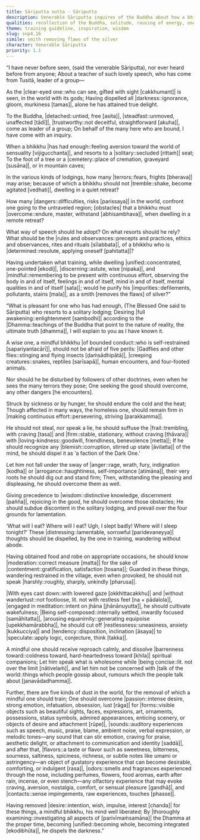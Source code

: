 ```yaml
---
title: Sāriputta sutta - Sāriputta
description: Venerable Sāriputta inquires of the Buddha about how a bhikkhu dwelling in solitude should deal with various challenges and cultivate the path. The Buddha delivers a complete guide for dispelling the darkness, moving from withstanding hardships to dispelling ‘distressing thoughts’ and ultimately purifying the mind from the ‘five kinds of dust.’
qualities: recollection of the Buddha, solitude, rousing of energy, one-pointedness, mindfulness, continuous effort, not taking what is not given, right speech, loving-kindness, anger, conceit, wisdom, sense restraint, contentment, wrong speech, adventurous, cultivation, wakefulness, self-control, equanimity, anxiety, speculation, passion, desire, examination
theme: training guideline, inspiration, wisdom
slug: snp4.16
simile: smith removing flaws of the silver
character: Venerable Sāriputta
priority: 1.1
---
```


“I have never before seen,
(said the venerable Sāriputta),
nor ever heard before from anyone;
About a teacher of such lovely speech,
who has come from Tusitā, leader of a group—

As the |clear-eyed one::who can see, gifted with sight [cakkhumant]| is seen,
in the world with its gods;
Having dispelled all |darkness::ignorance, gloom, murkiness [tamas]|,
alone he has attained true delight.

To the Buddha, |detached::untied, free [asita]|, |steadfast::unmoved, unaffected [tādī]|,
|trustworthy::not deceitful, straightforward [akuha]|, come as leader of a group;
On behalf of the many here who are bound,
I have come with an inquiry.

When a bhikkhu |has had enough::feeling aversion toward the world of sensuality [vijigucchanta]|,
and resorts to a |solitary::secluded [rittaṁ]| seat;
To the foot of a tree or a |cemetery::place of cremation, graveyard [susāna]|,
or in mountain caves;

In the various kinds of lodgings,
how many |terrors::fears, frights [bherava]| may arise;
because of which a bhikkhu should not |tremble::shake, become agitated [vedhati]|,
dwelling in a quiet retreat?

How many |dangers::difficulties, risks [parissaya]| in the world,
confront one going to the untraveled region;
[obstacles] that a bhikkhu must |overcome::endure, master, withstand [abhisambhava]|,
when dwelling in a remote retreat?

What way of speech should he adopt?
On what resorts should he rely?
What should be the |rules and observances::precepts and practices, ethics and observances, rites and rituals [sīlabbata]|,
of a bhikkhu who is |determined::resolute, applying oneself [pahitatta]|?

Having undertaken what training,
while dwelling |unified::concentrated, one-pointed [ekodi]|, |discerning::astute, wise [nipaka]|, and |mindful::remembering to be present with continuous effort, observing the body in and of itself, feelings in and of itself, mind in and of itself, mental qualities in and of itself [sata]|;
would he purify his |impurities::defilements, pollutants, stains [mala]|,
as a smith [removes the flaws] of silver?”

“What is pleasant for one who has had enough,
(The Blessed One said to Sāriputta)
who resorts to a solitary lodging;
Desiring |full awakening::enlightenment [sambodhi]| according to the |Dhamma::teachings of the Buddha that point to the nature of reality, the ultimate truth [dhamma]|,
I will explain to you as I have known it.

A wise one, a mindful bhikkhu |of bounded conduct::who is self-restrained [sapariyantacārī]|,
should not be afraid of five perils:
|Gadflies and other flies::stinging and flying insects [ḍaṁsādhipātā]|, |creeping creatures::snakes, reptiles [sarīsapā]|,
human encounters, and four-footed animals.

Nor should he be disturbed by followers of other doctrines,
even when he sees the many terrors they pose;
One seeking the good should overcome,
any other dangers [he encounters].

Struck by sickness or by hunger,
he should endure the cold and the heat;
Though affected in many ways, the homeless one,
should remain firm in |making continuous effort::persevering, striving [parakkamma]|.

He should not steal, nor speak a lie,
he should suffuse the |frail::trembling, with craving [tasa]| and |firm::stable, stationary, without craving [thāvara]| with |loving-kindness::goodwill, friendliness, benevolence [metta]|;
If he should recognize any |blemish::corruption, stirred up state [āvilatta]| of the mind,
he should dispel it as ‘a faction of the Dark One.’

Let him not fall under the sway of |anger::rage, wrath, fury, indignation [kodha]| or |arrogance::haughtiness, self-importance [atimāna]|,
their very roots he should dig out and stand firm;
Then, withstanding the pleasing and displeasing,
he should overcome them as well.

Giving precedence to |wisdom::distinctive knowledge, discernment [pañña]|, rejoicing in the good,
he should overcome those obstacles;
He should subdue discontent in the solitary lodging,
and prevail over the four grounds for lamentation.

‘What will I eat? Where will I eat?
Ugh, I slept badly! Where will I sleep tonight?’
These |distressing::lamentable, sorrowful [paridevaneyya]| thoughts should be dispelled,
by the one in training, wandering without abode.

Having obtained food and robe on appropriate occasions,
he should know |moderation::correct measure [matta]| for the sake of |contentment::gratification, satisfaction [tosana]|;
Guarded in these things, wandering restrained in the village,
even when provoked, he should not speak |harshly::roughly, sharply, unkindly [pharusa]|.

|With eyes cast down::with lowered gaze [okkhittacakkhu]| and |without wanderlust::not footloose, lit. not with restless feet [na + pādalola]|,
|engaged in meditation::intent on jhāna [jhānānuyutta]|, he should cultivate wakefulness;
|Being self-composed::internally settled, inwardly focused [samāhitatta]|, |arousing equanimity::generating equipoise [upekkhamārabbha]|,
he should cut off |restlessness::uneasiness, anxiety [kukkucciya]| and |tendency::disposition, inclination [āsaya]| to |speculate::apply logic, conjecture, think [takka]|.

A mindful one should receive reproach calmly,
and dissolve |barrenness toward::coldness toward, hard-heartedness toward [khila]| spiritual companions;
Let him speak what is wholesome while |being concise::lit. not over the limit [nātivelaṁ]|,
and let him not be concerned with |talk of the world::things which people gossip about, rumours which the people talk about [janavādadhamma]|.

Further, there are five kinds of dust in the world,
for the removal of which a mindful one should train;
One should overcome |passion::intense desire, strong emotion, infatuation, obsession, lust [rāga]| for |forms::visible objects such as beautiful sights, faces, expressions, art, ornaments, possessions, status symbols, admired appearances, enticing scenery, or objects of desire and attachment [rūpe]|, |sounds::auditory experiences such as speech, music, praise, blame, ambient noise, verbal expression, or melodic tones—any sound that can stir emotion, craving for praise, aesthetic delight, or attachment to communication and identity [saddā]|,
and after that, |flavors::a taste or flavor such as sweetness, bitterness, sourness, saltiness, spiciness, richness, or subtle notes like umami or astringency—an object of gustatory experience that can become desirable, comforting, or indulgent [rasa]|, |odors::smells and fragrances experienced through the nose, including perfumes, flowers, food aromas, earth after rain, incense, or even stench—any olfactory experience that may evoke craving, aversion, nostalgia, comfort, or sensual pleasure [gandhā]|, and |contacts::sense impingements, raw experiences, touches [phasse]|.

Having removed |desire::intention, wish, impulse, interest [chanda]| for these things,
a mindful bhikkhu, his mind well liberated;
By |thoroughly examining::investigating all aspects of [parivīmaṁsamāna]| the Dhamma at the proper time,
becoming |unified::becoming whole, becoming integrated [ekodibhūta]|, he dispels the darkness.”